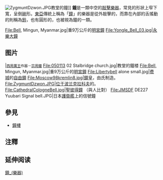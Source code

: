 {{不是|鈴}}
[[File:ZygmuntDzwon.JPG|thumb]]教堂的鐘]]
'''鐘'''是一類中空的[[敲擊樂器|敲擊樂器]]，常見的形狀上窄下寬，呈倒[[碗|碗]]形。[[東亞|東亞]]傳統上稱為「[[鐘_(東亞)|鐘]]」的樂器是從外敲擊的，而靠在內部的舌搖動的則稱為[[鈴|鈴]]，也有圓形的，也被視為鐘的一類。
<gallery>
File:Bell, Mingun, Myanmar.jpg|重9万公斤的[[明宮鐘|明宮鐘]]
File:Yongle_Bell_03.jpg|永樂大鐘
</gallery>

== 图片 ==
<gallery>
|<small>[[西周|西周]][[周厲王|厲王]]作器－[[宗周鐘|宗周鐘]]</small>
File:050113 02 Stalbridge church.jpg|教堂的鐘楼
File:Bell, Mingun, Myanmar.jpg|重9万公斤的[[明宮鐘|明宮鐘]]
File:Libertybell alone small.jpg|[[费城|费城]]的[[自由鐘|自由鐘]]
File:Moscow98kremlin8.jpg|[[鐘皇|鐘皇]]，由{{tsl|en|Motorins|马托林}}氏制造。
File:ZygmuntDzwon.JPG|位于[[波兰|波兰]][[克拉科夫|克拉科夫]]的{{tsl|en|Sigismund (bell)|齊格蒙特鐘}}。
File:CathedralCologneBell.jpg|[[聖彼得鐘|聖彼得鐘]] （與人比對）
File:JMSDF DE227 Yuubari Signal bell.JPG|日本[[護衛艦_(日本)|護衛艦]]上的信號鐘
</gallery>

==參見==
*[[鐘樓|鐘樓]]

==注釋==
{{Reflist}}

== 延伸阅读 ==
{{Wikisource further reading}}

{{中国民族乐器}}
{{乐器}}
{{Authority control}}

[[Category:鐘_(樂器)|]]